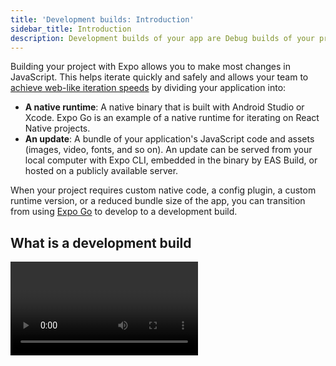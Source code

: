 ```yaml
---
title: 'Development builds: Introduction'
sidebar_title: Introduction
description: Development builds of your app are Debug builds of your project. It includes the expo-dev-client library, which allows you to develop and debug projects using Expo CLI.
---
```



Building your project with Expo allows you to make most changes in JavaScript. This helps iterate quickly and safely and allows your team to [achieve web-like iteration speeds](https://blog.expo.dev/javascript-driven-development-with-custom-runtimes-eda87d574c9d) by dividing your application into:

- **A native runtime**: A native binary that is built with Android Studio or Xcode. Expo Go is an example of a native runtime for iterating on React Native projects.
- **An update**: A bundle of your application's JavaScript code and assets (images, video, fonts, and so on). An update can be served from your local computer with Expo CLI, embedded in the binary by EAS Build, or hosted on a publicly available server.

When your project requires custom native code, a config plugin, a custom runtime version, or a reduced bundle size of the app, you can transition from using [Expo Go](https://expo.dev/client) to develop to a development build.

## What is a development build

<Video url="https://www.youtube.com/embed/Iw8FAUftJFU" />

A **development build** of your app is a Debug build that contains the `expo-dev-client` package. As a production build is for the general public, and a preview build lets your team test your next release, a development build lets developers iterate as quickly as possible. It comes with extensible development tools to develop and test your project.

You can think of a development build as your fully customizable version of Expo Go.

## What is expo-dev-client

The [`expo-dev-client`](https://www.npmjs.com/package/expo-dev-client) package replaces the default in-app development tools UI that React Native provides (the ["Dev Menu"](https://reactnative.dev/docs/debugging#accessing-the-dev-menu)) with [a more powerful and extensible UI](/debugging/tools/#developer-menu) and adds a launcher UI, so you can launch updates (such as from [PR previews](/develop/development-builds/development-workflows/#pr-previews)) and switch between development servers without needing to rebuild the app binary.

## Next steps

<BoxLink
  title="Create development builds"
  description="Learn about how you can create a development build."
  href="/develop/development-builds/create-a-build/"
  Icon={BookOpen02Icon}
/>

<BoxLink
  title="Local app development"
  description="Learn how to compile and build your app locally when using Expo."
  href="/guides/local-app-development/"
  Icon={BookOpen02Icon}
/>
